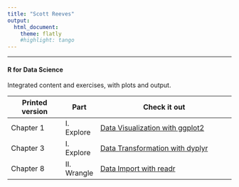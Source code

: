 ```yaml
---
title: "Scott Reeves"
output: 
  html_document:
    theme: flatly
    #highlight: tango
---
```


***

#### R for Data Science
Integrated content and exercises, with plots and output.


Printed version | Part  | Check it out
----------------|-------|----------------------------------------
Chapter 1 | I. Explore  | [Data Visualization with ggplot2](./r4ds/Chapter_01.html)
Chapter 3 | I. Explore  | [Data Transformation with dyplyr](.rf4s/Chapter_03.html)
Chapter 8 | II. Wrangle | [Data Import with readr](./r4ds/Chapter_08.html)